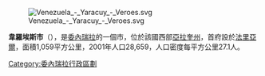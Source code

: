 [[Image:Venezuela_-_Yaracuy_-_Veroes.svg|right]]

'''韋羅埃斯市'''（{{lang-es|Municipio Veroes}}），是[[委內瑞拉|委內瑞拉]]的一個市，位於該國西部[[亞拉奎州|亞拉奎州]]，首府設於[[法里亞爾|法里亞爾]]，面積1,059平方公里，2001年人口28,659，人口密度每平方公里27.1人。

{{Venezuela-geo-stub}}
[[Category:委內瑞拉行政區劃|Category:委內瑞拉行政區劃]]